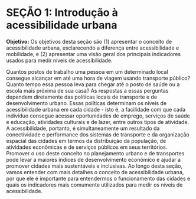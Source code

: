 # SEÇÃO 1: Introdução à acessibilidade urbana

**Objetivo:** Os objetivos desta seção são (1) apresentar o conceito de acessibilidade urbana, esclarecendo a diferença entre acessibilidade e mobilidade, e (2) apresentar uma visão geral dos principais indicadores usados para medir níveis de acessibilidade.

Quantos postos de trabalho uma pessoa em um determinado local consegue alcançar em até uma hora de viagem usando transporte público? Quanto tempo essa pessoa leva para chegar até o posto de saúde ou a escola mais próxima de sua casa? As respostas a essas perguntas dependem diretamente das políticas locais de transporte e de desenvolvimento urbano. Essas políticas determinam os níveis de acessibilidade urbana em cada cidade - isto é, a facilidade com que cada indivíduo consegue acessar oportunidades de emprego, serviços de saúde e educação, atividades culturais e de lazer, entre outros tipos de atividade. A acessibilidade, portanto, é simultaneamente um resultado da conectividade e performance dos sistemas de transporte e da organização espacial das cidades em termos da distribuição da população, de atividades econômicas e de serviços públicos em seus territórios. Promover o uso deste conceito no planejamento urbano e de transportes pode levar a maiores índices de desenvolvimento econômico e ajudar a promover cidades mais sustentáveis e inclusivas. Ao longo desta seção, vamos entender com mais detalhes o conceito de acessibilidade urbana, por que ele é importante para entendermos o funcionamento das cidades e quais os indicadores mais comumente utilizados para medir os níveis de acessibilidade.

